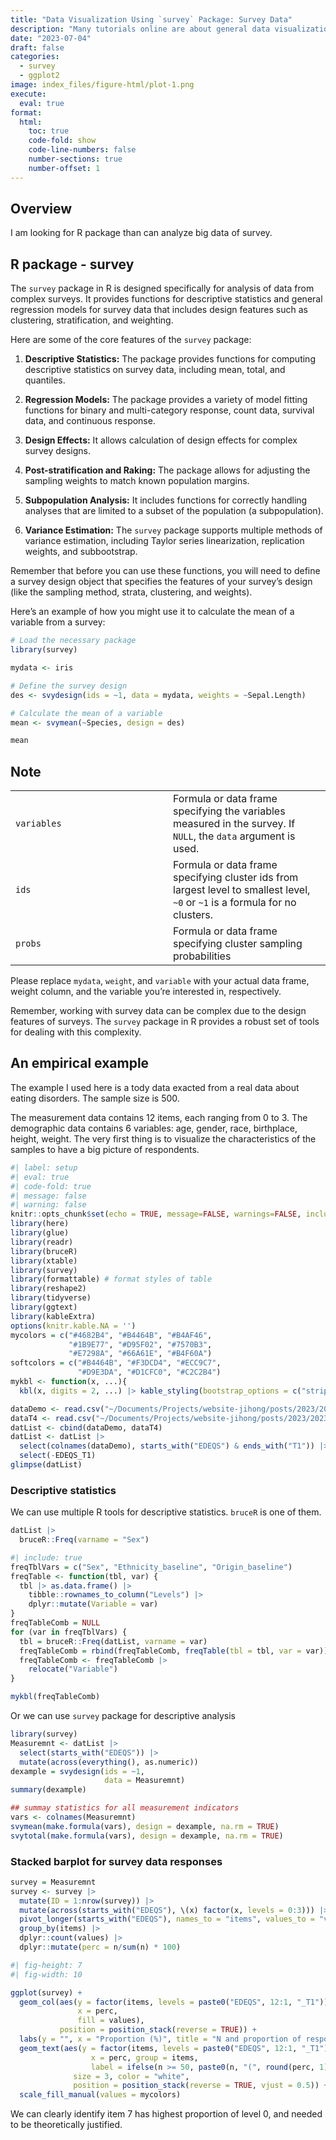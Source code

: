 ```yaml
---
title: "Data Visualization Using `survey` Package: Survey Data"
description: "Many tutorials online are about general data visualization. This post aims to showcase some tricks for survey data"
date: "2023-07-04"
draft: false
categories: 
  - survey
  - ggplot2
image: index_files/figure-html/plot-1.png
execute: 
  eval: true
format:
  html:
    toc: true
    code-fold: show
    code-line-numbers: false
    number-sections: true
    number-offset: 1
---
```


::: objective
## Overview {.unnumbered}

I am looking for R package than can analyze big data of survey.
:::

## R package - survey

The `survey` package in R is designed specifically for analysis of data from complex surveys.
It provides functions for descriptive statistics and general regression models for survey data that includes design features such as clustering, stratification, and weighting.

Here are some of the core features of the `survey` package:

1.  **Descriptive Statistics:** The package provides functions for computing descriptive statistics on survey data, including mean, total, and quantiles.

2.  **Regression Models:** The package provides a variety of model fitting functions for binary and multi-category response, count data, survival data, and continuous response.

3.  **Design Effects:** It allows calculation of design effects for complex survey designs.

4.  **Post-stratification and Raking:** The package allows for adjusting the sampling weights to match known population margins.

5.  **Subpopulation Analysis:** It includes functions for correctly handling analyses that are limited to a subset of the population (a subpopulation).

6.  **Variance Estimation:** The `survey` package supports multiple methods of variance estimation, including Taylor series linearization, replication weights, and subbootstrap.

Remember that before you can use these functions, you will need to define a survey design object that specifies the features of your survey's design (like the sampling method, strata, clustering, and weights).

Here's an example of how you might use it to calculate the mean of a variable from a survey:

```r
# Load the necessary package
library(survey)

mydata <- iris

# Define the survey design
des <- svydesign(ids = ~1, data = mydata, weights = ~Sepal.Length)

# Calculate the mean of a variable
mean <- svymean(~Species, design = des)

mean
```

::: callout-note
## Note

|  |  |
|----|----|
| `variables` | Formula or data frame specifying the variables measured in the survey. If `NULL`, the `data` argument is used. |
| `ids` | Formula or data frame specifying cluster ids from largest level to smallest level, `~0` or `~1` is a formula for no clusters. |
| `probs` | Formula or data frame specifying cluster sampling probabilities |
:::

Please replace `mydata`, `weight`, and `variable` with your actual data frame, weight column, and the variable you're interested in, respectively.

Remember, working with survey data can be complex due to the design features of surveys.
The `survey` package in R provides a robust set of tools for dealing with this complexity.

## An empirical example

The example I used here is a tody data exacted from a real data about eating disorders.
The sample size is 500.

The measurement data contains 12 items, each ranging from 0 to 3.
The demographic data contains 6 variables: age, gender, race, birthplace, height, weight.
The very first thing is to visualize the characteristics of the samples to have a big picture of respondents.

```r
#| label: setup
#| eval: true
#| code-fold: true
#| message: false
#| warning: false
knitr::opts_chunk$set(echo = TRUE, message=FALSE, warnings=FALSE, include = TRUE)
library(here)
library(glue)
library(readr)
library(bruceR)
library(xtable)
library(survey)
library(formattable) # format styles of table 
library(reshape2)
library(tidyverse)
library(ggtext) 
library(kableExtra)
options(knitr.kable.NA = '')
mycolors = c("#4682B4", "#B4464B", "#B4AF46", 
             "#1B9E77", "#D95F02", "#7570B3",
             "#E7298A", "#66A61E", "#B4F60A")
softcolors = c("#B4464B", "#F3DCD4", "#ECC9C7", 
               "#D9E3DA", "#D1CFC0", "#C2C2B4")
mykbl <- function(x, ...){
  kbl(x, digits = 2, ...) |> kable_styling(bootstrap_options = c("striped", "condensed")) }
```

```r
dataDemo <- read.csv("~/Documents/Projects/website-jihong/posts/2023/2023-07-04-data-visualization-for-survey-data/DataDemo.csv")
dataT4 <- read.csv("~/Documents/Projects/website-jihong/posts/2023/2023-07-04-data-visualization-for-survey-data/DataT4.csv")
datList <- cbind(dataDemo, dataT4)
datList <- datList |> 
  select(colnames(dataDemo), starts_with("EDEQS") & ends_with("T1")) |> 
  select(-EDEQS_T1)
glimpse(datList)
```

### Descriptive statistics

We can use multiple R tools for descriptive statistics.
`bruceR` is one of them.

```r
datList |> 
  bruceR::Freq(varname = "Sex")
```

```r
#| include: true
freqTblVars = c("Sex", "Ethnicity_baseline", "Origin_baseline")
freqTable <- function(tbl, var) {
  tbl |> as.data.frame() |> 
    tibble::rownames_to_column("Levels") |> 
    dplyr::mutate(Variable = var)
}
freqTableComb = NULL
for (var in freqTblVars) {
  tbl = bruceR::Freq(datList, varname = var)
  freqTableComb = rbind(freqTableComb, freqTable(tbl = tbl, var = var))
  freqTableComb <- freqTableComb |> 
    relocate("Variable")
}
```

```r
mykbl(freqTableComb)
```

Or we can use `survey` package for descriptive analysis

```r
library(survey)
Measuremnt <- datList |> 
  select(starts_with("EDEQS")) |> 
  mutate(across(everything(), as.numeric))
dexample = svydesign(ids = ~1,
                     data = Measuremnt)
summary(dexample)

## summay statistics for all measurement indicators
vars <- colnames(Measuremnt)
svymean(make.formula(vars), design = dexample, na.rm = TRUE)
svytotal(make.formula(vars), design = dexample, na.rm = TRUE)
```

### Stacked barplot for survey data responses

```r
survey = Measuremnt
survey <- survey |> 
  mutate(ID = 1:nrow(survey)) |> 
  mutate(across(starts_with("EDEQS"), \(x) factor(x, levels = 0:3))) |> 
  pivot_longer(starts_with("EDEQS"), names_to = "items", values_to = "values") |> 
  group_by(items) |> 
  dplyr::count(values) |> 
  dplyr::mutate(perc = n/sum(n) * 100)
```

```r
#| fig-height: 7
#| fig-width: 10

ggplot(survey) +
  geom_col(aes(y = factor(items, levels = paste0("EDEQS", 12:1, "_T1")),
               x = perc,
               fill = values), 
           position = position_stack(reverse = TRUE)) +
  labs(y = "", x = "Proportion (%)", title = "N and proportion of responses for items") + 
  geom_text(aes(y = factor(items, levels = paste0("EDEQS", 12:1, "_T1")),
                  x = perc, group = items,
                  label = ifelse(n >= 50, paste0(n, "(", round(perc, 1), "%)"), "")), 
              size = 3, color = "white",
              position = position_stack(reverse = TRUE, vjust = 0.5)) +
  scale_fill_manual(values = mycolors)
```

We can clearly identify item 7 has highest proportion of level 0, and needed to be theoretically justified.

